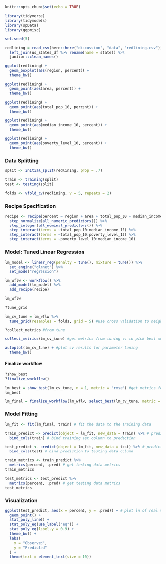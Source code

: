 ```r
knitr::opts_chunk$set(echo = TRUE)

library(tidyverse)
library(tidymodels)
library(spData)
library(ggpmisc)

set.seed(5)
```

```r
redlining = read_csv(here::here("discussion", "data", "redlining.csv")) %>% 
  left_join(us_states_df %>% rename(name = state)) %>% 
  janitor::clean_names()
```

```r
ggplot(redlining) +
  geom_boxplot(aes(region, percent)) +
  theme_bw()
```

```r
ggplot(redlining) +
  geom_point(aes(area, percent)) +
  theme_bw()
```

```r
ggplot(redlining) +
  geom_point(aes(total_pop_10, percent)) +
  theme_bw()
```

```r
ggplot(redlining) +
  geom_point(aes(median_income_10, percent)) +
  theme_bw()
```

```r
ggplot(redlining) +
  geom_point(aes(poverty_level_10, percent)) +
  theme_bw()
```

### Data Splitting

```r
split <- initial_split(redlining, prop = .7)

train <- training(split)
test <- testing(split)

folds <- vfold_cv(redlining, v = 5, repeats = 2)
```

### Recipe Specification

```r
recipe <- recipe(percent ~ region + area + total_pop_10 + median_income_10 + poverty_level_10, data = train) %>%
  step_normalize(all_numeric_predictors()) %>% 
  step_integer(all_nominal_predictors()) %>% 
  step_interact(terms = ~total_pop_10:median_income_10) %>% 
  step_interact(terms = ~total_pop_10:poverty_level_10) %>% 
  step_interact(terms = ~poverty_level_10:median_income_10) 
```

### Model: Tuned Linear Regression

```r
lm_model <- linear_reg(penalty = tune(), mixture = tune()) %>%
  set_engine("glmnet") %>% 
  set_mode("regression")
```

```r
lm_wflw <- workflow() %>%
  add_model(lm_model) %>%
  add_recipe(recipe)

lm_wflw
```

```r
?tune_grid
```

```r
lm_cv_tune = lm_wflw %>%
  tune_grid(resamples = folds, grid = 5) #use cross validation to neighbors
```

```r
?collect_metrics #from tune
```

```r
collect_metrics(lm_cv_tune) #get metrics from tuning cv to pick best model
```

```r
autoplot(lm_cv_tune) + #plot cv results for parameter tuning
  theme_bw()
```

#### Finalize workflow

```r
?show_best
?finalize_workflow()
```

```r
lm_best = show_best(lm_cv_tune, n = 1, metric = "rmse") #get metrics for best random forest model
lm_best

lm_final = finalize_workflow(lm_wflw, select_best(lm_cv_tune, metric = "rmse")) #finalize random forest model with best parameters
```

### Model Fitting

```r
lm_fit <- fit(lm_final, train) # fit the data to the training data
```

```r
train_predict <- predict(object = lm_fit, new_data = train) %>% # predict the training set
  bind_cols(train) # bind training set column to prediction

test_predict <- predict(object = lm_fit, new_data = test) %>% # predict the training set
  bind_cols(test) # bind prediction to testing data column
```

```r
train_metrics <- train_predict %>%
  metrics(percent, .pred) # get testing data metrics
train_metrics

test_metrics <- test_predict %>%
  metrics(percent, .pred) # get testing data metrics
test_metrics
```

### Visualization

```r
ggplot(test_predict, aes(x = percent, y = .pred)) + # plot ln of real versus ln of predicted
  geom_point() +
  stat_poly_line() +
  stat_poly_eq(use_label("eq")) +
  stat_poly_eq(label.y = 0.9) +
  theme_bw() +
  labs(
    x = "Observed",
    y = "Predicted"
  ) +
  theme(text = element_text(size = 10))
```

